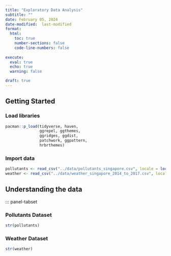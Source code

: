 ```yaml
---
title: "Exploratory Data Analysis"
subtitle: ""
date: February 05, 2024
date-modified:  last-modified
format:
  html:
    toc: true
    number-sections: false
    code-line-numbers: false
    
execute: 
  eval: true
  echo: true
  warning: false  

draft: true
---
```


## Getting Started

### Load libraries

```r
pacman::p_load(tidyverse, haven,
               ggrepel, ggthemes,
               ggridges, ggdist,
               patchwork, ggpattern,
               hrbrthemes)
```

### Import data

```r
pollutants <- read_csv("../data/pollutants_singapore.csv", locale = locale(encoding = "ISO-8859-1"))
weather <- read_csv("../data/weather_singapore_2014_to_2017.csv", locale = locale(encoding = "ISO-8859-1"))
```

## Understanding the data

::: panel-tabset

### Pollutants Dataset
```r
str(pollutants)
```
### Weather Dataset

```r
str(weather)
```

